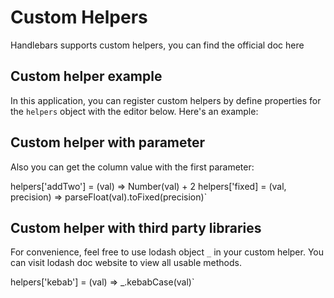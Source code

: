 # Custom Helpers


Handlebars supports custom helpers, you can find the official doc <DocLink href="https://handlebarsjs.com/guide/#custom-helpers">here</DocLink>

## Custom helper example

In this application, you can register custom helpers by define properties for the `helpers` object with the editor below. Here's an example:


<CodeHighlight code={codeExample} language="js" />

## Custom helper with parameter

Also you can get the column value with the first parameter:

helpers['addTwo'] = (val) => Number(val) + 2
helpers['fixed] = (val, precision) => parseFloat(val).toFixed(precision)`

<CodeHighlight code={codeExampleWithParam} language="js" />

## Custom helper with third party libraries

For convenience, feel free to use lodash object `_` in your custom helper. You can visit <DocLink href="https://lodash.com/docs">lodash doc website</DocLink> to view all usable methods.

helpers['kebab'] = (val) => _.kebabCase(val)`

<CodeHighlight code={codeExampleWithLodash} language="js" />
